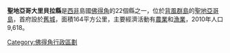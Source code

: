 {{Geobox|縣
|name = 聖地亞哥大里貝拉縣
|map = Ribeira Grande de Santiago county, Cape Verde.png
|symbol_type = 
|symbol = 
|country = {{flag|Cape Verde}}
|capital_type = 首府
|capital = [[舊城_(維德角)|舊城]]
|region_type = 島嶼
|region = [[聖地牙哥島_(維德角)|聖地亞哥島]]
|area = 164
|population = 9679
|population_as_of = 2005
|population_density = 
|code_type = 
|code = 
|iso_code = 
|iso_subcode = 
|free_type = 
|free = 
|website = 
}}

'''聖地亞哥大里貝拉縣'''是[[西非|西非]]島國[[佛得角|佛得角]]的22個縣之一，位於[[背風群島_(佛得角)|背風群島]]的[[聖地牙哥島_(維德角)|聖地亞哥島]]，首府設於[[舊城_(維德角)|舊城]]，面積164平方公里，主要經濟活動有[[農業|農業]]和[[漁業|漁業]]，2010年人口9,618。

{{coord|14|58|N|23|36|W|display=title}}

{{維德角行政區劃}}

[[Category:佛得角行政區劃|Category:佛得角行政區劃]]


{{CapeVerde-stub}}